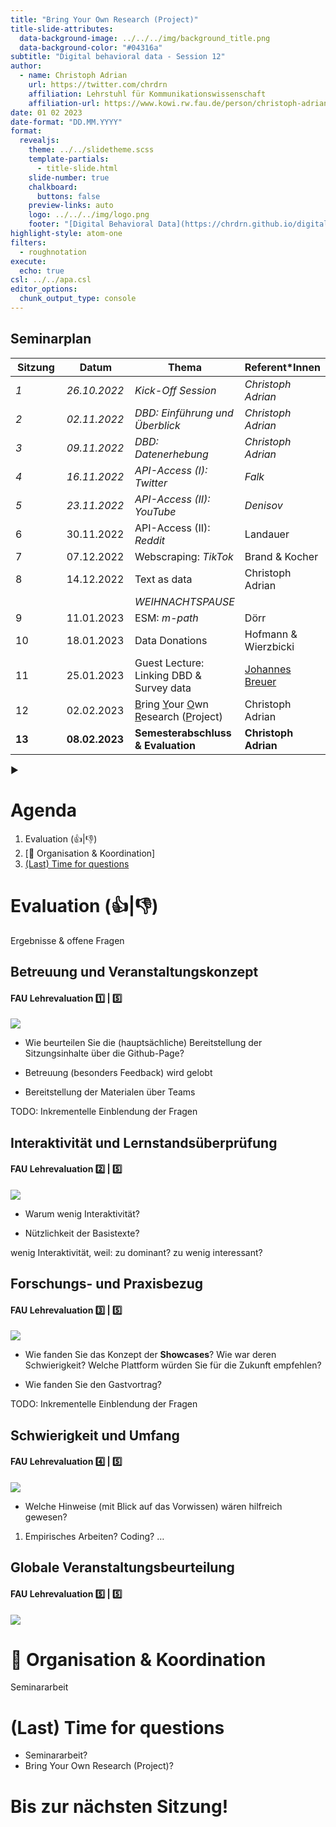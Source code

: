 ```yaml
---
title: "Bring Your Own Research (Project)" 
title-slide-attributes:
  data-background-image: ../../../img/background_title.png
  data-background-color: "#04316a"
subtitle: "Digital behavioral data - Session 12"
author: 
  - name: Christoph Adrian 
    url: https://twitter.com/chrdrn
    affiliation: Lehrstuhl für Kommunikationswissenschaft
    affiliation-url: https://www.kowi.rw.fau.de/person/christoph-adrian/
date: 01 02 2023
date-format: "DD.MM.YYYY"
format:
  revealjs:
    theme: ../../slidetheme.scss
    template-partials:
      - title-slide.html
    slide-number: true
    chalkboard:
      buttons: false
    preview-links: auto
    logo: ../../../img/logo.png
    footer: "[Digital Behavioral Data](https://chrdrn.github.io/digital-behavioral-data/)"
highlight-style: atom-one
filters:
  - roughnotation
execute:
  echo: true
csl: ../../apa.csl
editor_options: 
  chunk_output_type: console
---
```


## Seminarplan {.smaller}

| Sitzung                                                | Datum                                                           | Thema                                                                                                   | Referent\*Innen                                                       |
|------------------|------------------|-------------------|------------------|
| [*1*]{.rn rn-type="strike-through" rn-color="#E6002E"} | [*26.10.2022*]{.rn rn-type="strike-through" rn-color="#E6002E"} | [*Kick-Off Session*]{.rn rn-type="strike-through" rn-color="#E6002E"}                                   | [*Christoph Adrian*]{.rn rn-type="strike-through" rn-color="#E6002E"} |
| [*2*]{.rn rn-type="strike-through" rn-color="#E6002E"} | [*02.11.2022*]{.rn rn-type="strike-through" rn-color="#E6002E"} | [*DBD: Einführung und Überblick*]{.rn rn-type="strike-through" rn-color="#E6002E"}                      | [*Christoph Adrian*]{.rn rn-type="strike-through" rn-color="#E6002E"} |
| [*3*]{.rn rn-type="strike-through" rn-color="#E6002E"} | [*09.11.2022*]{.rn rn-type="strike-through" rn-color="#E6002E"} | [*DBD: Datenerhebung*]{.rn rn-type="strike-through" rn-color="#E6002E"}                                 | [*Christoph Adrian*]{.rn rn-type="strike-through" rn-color="#E6002E"} |
| [*4*]{.rn rn-type="highlight"}                         | [*16.11.2022*]{.rn rn-type="highlight"}                         | [*API-Access (I): Twitter*]{.rn rn-type="highlight"}                                                    | [*Falk*]{.rn rn-type="highlight"}                                     |
| *5*                                                    | *23.11.2022*                                                    | *API-Access (II): YouTube*                                                                              | *Denisov*                                                             |
| 6                                                      | 30.11.2022                                                      | API-Access (II): *Reddit*                                                                               | Landauer                                                              |
| 7                                                      | 07.12.2022                                                      | Webscraping: *TikTok*                                                                                   | Brand & Kocher                                                        |
| 8                                                      | 14.12.2022                                                      | Text as data                                                                                            | Christoph Adrian                                                      |
|                                                        |                                                                 | *WEIHNACHTSPAUSE*                                                                                       |                                                                       |
| 9                                                      | 11.01.2023                                                      | ESM: *m-path*                                                                                           | Dörr                                                                  |
| 10                                                     | 18.01.2023                                                      | Data Donations                                                                                          | Hofmann & Wierzbicki                                                  |
| 11                                                     | 25.01.2023                                                      | Guest Lecture: Linking DBD & Survey data                                                                | [Johannes Breuer](https://www.johannesbreuer.com/)                    |
| 12                                                     | 02.02.2023                                                      | [B]{.underline}ring [Y]{.underline}our [O]{.underline}wn [R]{.underline}esearch ([P]{.underline}roject) | Christoph Adrian                                                      |
| **13**                                                 | **08.02.2023**                                                  | **Semesterabschluss & Evaluation**                                                                      | **Christoph Adrian**                                                  |

::: notes
▶️
:::

# Agenda {background-image="../../../img/background_agenda.png"}

1.  Evaluation (👍\|👎)
2.  \[📢️ Organisation & Koordination\]
3.  [(Last) Time for questions]

# Evaluation (👍\|👎)

Ergebnisse & offene Fragen

## Betreuung und Veranstaltungskonzept

#### FAU Lehrevaluation 1️⃣ \| 5️⃣

![](img/eval_01.png)

-   Wie beurteilen Sie die (hauptsächliche) Bereitstellung der Sitzungsinhalte über die Github-Page?

::: notes
-   Betreuung (besonders Feedback) wird gelobt

-   Bereitstellung der Materialen über Teams

TODO: Inkrementelle Einblendung der Fragen
:::

## Interaktivität und Lernstandsüberprüfung

#### FAU Lehrevaluation 2️⃣ \| 5️⃣

![](img/eval_02.png)

-   Warum wenig Interaktivität?

-   Nützlichkeit der Basistexte?

::: notes
wenig Interaktivität, weil: zu dominant? zu wenig interessant?
:::

## Forschungs- und Praxisbezug

#### FAU Lehrevaluation 3️⃣ \| 5️⃣

![](img/eval_03.png)

-   Wie fanden Sie das Konzept der **Showcases**? Wie war deren Schwierigkeit? Welche Plattform würden Sie für die Zukunft empfehlen?

-   Wie fanden Sie den Gastvortrag?

::: notes
TODO: Inkrementelle Einblendung der Fragen
:::

## Schwierigkeit und Umfang

#### FAU Lehrevaluation 4️⃣ \| 5️⃣

![](img/eval_04.png)

-   Welche Hinweise (mit Blick auf das Vorwissen) wären hilfreich gewesen?

::: notes
1.  Empirisches Arbeiten? Coding? ...
:::

## Globale Veranstaltungsbeurteilung

#### FAU Lehrevaluation 5️⃣ \| 5️⃣

![](img/eval_05_edit.png)

# 📢️ Organisation & Koordination {background-image="../../../img/background_group_activity.png"}

Seminararbeit

## 

# (Last) Time for questions {background-image="../../../img/background_questions.png"}

::: notes
-   Seminararbeit?
-   Bring Your Own Research (Project)?
:::

# Bis zur nächsten Sitzung! {.unlisted background-image="../../../img/background_end_of_session.png"}

## 
